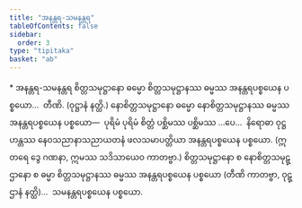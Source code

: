 ```yaml
---
title: "အနန္တရ-သမနန္တရ"
tableOfContents: false
sidebar:
  order: 3
type: "tipitaka"
basket: "ab"
---
```



<DynamicBreadcrumb />

<Paragraph type="center">
* အနန္တရ-သမနန္တရ
</Paragraph>

<Division number="214">

<Paragraph number="2846">
စိတ္တသမုဋ္ဌာနော ဓမ္မော စိတ္တသမုဋ္ဌာနဿ ဓမ္မဿ အနန္တရပစ္စယေန ပစ္စယော…  တီဏိ. (ဝုဋ္ဌာနံ နတ္ထိ.)
</Paragraph>

<Paragraph number="2847">
နောစိတ္တသမုဋ္ဌာနော ဓမ္မော နောစိတ္တသမုဋ္ဌာနဿ ဓမ္မဿ အနန္တရပစ္စယေန ပစ္စယော—  ပုရိမံ ပုရိမံ စိတ္တံ ပစ္ဆိမဿ ပစ္ဆိမဿ …ပေ…  နိရောဓာ ဝုဋ္ဌဟန္တဿ နေဝသညာနာသညာယတနံ ဖလသမာပတ္တိယာ အနန္တရပစ္စယေန ပစ္စယော. (ဣတရေ ဒွေ ဂဏနာ, ဣမဿ သဒိသာယေဝ ကာတဗ္ဗာ.)
</Paragraph>

<Paragraph number="2848">
စိတ္တသမုဋ္ဌာနော စ နောစိတ္တသမုဋ္ဌာနော စ ဓမ္မာ စိတ္တသမုဋ္ဌာနဿ ဓမ္မဿ အနန္တရပစ္စယေန ပစ္စယော (တီဏိ ကာတဗ္ဗာ, ဝုဋ္ဌာနံ နတ္ထိ)…  သမနန္တရပစ္စယေန ပစ္စယော.
</Paragraph>
</Division>
